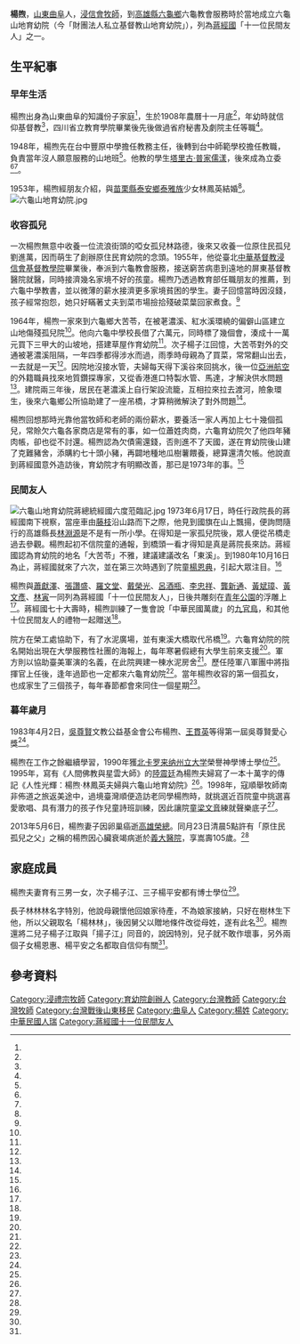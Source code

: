 {{Infobox Officeholder
|姓名 = 楊煦
|性別 = 男
|籍貫 = 
|出生日期 = {{birth date|1908|12|}}
|出生地點 = {{QING|山東省}}[[濟寧府|濟寧府]][[曲阜縣|曲阜縣]]
|逝世日期 = {{death date and age|2013|5|23|1908|12|}}
|逝世地點 = {{TWN}}[[高雄市|高雄市]][[燕巢區|燕巢區]][[義大醫院|義大醫院]]
|國籍 = {{ROC}}
|墓地          =
|居處 = 
|職業 = 教師、牧師、育幼院院長
|父母 = 
|配偶 =林鳳英
|子女=林林林、楊子江、楊平安、楊恩惠
|親屬 = 
|信仰=基督新教
|學歷 = 
|網站 = 
|簽名 = 
}}
'''楊煦'''{{BD|1908年|12月|2013年|5月23日|catIdx=Yang}}，[[山東|山東]][[曲阜|曲阜]]人，[[浸信會|浸信會]][[牧師|牧師]]，到[[高雄縣|高雄縣]][[六龜鄉|六龜鄉]]六龜教會服務時於當地成立六龜山地育幼院（今「財團法人私立基督教山地育幼院」），列為[[蔣經國|蔣經國]]「十一位民間友人」之一。

==生平紀事==
===早年生活===
楊煦出身為山東曲阜的知識份子家庭<ref name="黃佳琳"/>，生於1908年農曆十一月底<ref name="朱有鈴"/>，年幼時就信仰基督教<ref name="陳佩周"/>，四川省立教育學院畢業後先後做過省府秘書及劇院主任等職<ref name="顏福江"/>。

1948年，楊煦先在台中豐原中學擔任教務主任，後轉到台中師範學校擔任教職，負責當年沒人願意服務的山地班<ref name="黃佳琳"/>。他教的學生[[塔里古·普家儒漾|塔里古·普家儒漾]]，後來成為立委<ref name="顏福江"/><ref name="1977-06-29"/>。

1953年，楊煦經朋友介紹，與[[苗栗縣|苗栗縣]][[泰安鄉|泰安鄉]][[泰雅族|泰雅族]]少女林鳳英結婚<ref name="翁台生"/>。
[[File:六龜山地育幼院.jpg|thumb]]
===收容孤兒===
一次楊煦無意中收養一位流浪街頭的啞女孤兒林路德，後來又收養一位原住民孤兒劉進萬，因而萌生了創辦原住民育幼院的念頭。1955年，他從臺北[[基督教台湾浸会神学院|中華基督教浸信會基督教學院]]畢業後，奉派到六龜教會服務，接送窮苦病患到遠地的屏東基督教醫院就醫，同時接濟幾名家境不好的孩童。楊煦乃透過教育部任職朋友的推薦，到六龜中學教書，並以微薄的薪水接濟更多家境貧困的學生。妻子回憶當時因沒錢，孩子經常抱怨，她只好瞞著丈夫到菜市場撿拾殘破菜葉回家煮食。<ref name="翁台生"/>

1964年，楊煦一家來到六龜鄉大苦苓，在被荖濃溪、紅水溪環繞的偏僻山區建立山地傷殘孤兒院<ref name="陳佩周"/>。他向六龜中學校長借了六萬元，同時標了幾個會，湊成十一萬元買下三甲大的山坡地，搭建草屋作育幼院<ref name="翁台生"/>。次子楊子江回憶，大苦苓對外的交通被荖濃溪阻隔，一年四季都得涉水而過，雨季時母親為了買菜，常常翻山出去，一去就是一天<ref name="陳佩周"/>。因院地沒接水管，夫婦每天得下溪谷來回挑水，後一位[[亞洲航空_(臺灣)|亞洲航空]]的外籍職員{{fact|美籍廠長白克德（J. E. BURKETT）}}找來地質鑽探專家，又從香港進口特製水管、馬達，才解決供水問題<ref name="翁台生"/>。建院兩三年後，居民在荖濃溪上自行架設流籠，互相拉來拉去渡河，險象環生，後來六龜鄉公所協助建了一座吊橋，才算稍微解決了對外問題<ref name="陳佩周"/>。

楊煦回想那時光靠他當牧師和老師的兩份薪水，要養活一家人再加上七十幾個孤兒，常賒欠六龜各家商店是常有的事，如一位蕭姓肉商，六龜育幼院欠了他四年豬肉帳，卻也從不討還。楊煦認為欠債需還錢，否則進不了天國，遂在育幼院後山建了克難豬舍，添購約七十頭小豬，再闢地種地瓜樹薯餵養，總算還清欠帳。他說直到蔣經國意外造訪後，育幼院才有明顯改善，那已是1973年的事。<ref name="陳佩周"/>

===民間友人===
[[File:六龜山地育幼院蔣總統經國六度蒞臨記.jpg|thumb]]
1973年6月17日，時任行政院長的蔣經國南下視察，當座車由[[藤枝國家森林遊樂區|藤枝]]沿山路而下之際，他見到國旗在山上飄揚，便詢問隨行的高雄縣長[[林淵源|林淵源]]是不是有一所小學。在得知是一家孤兒院後，眾人便從吊橋走過去參觀。楊煦起初不信院童的通報，到橋頭一看才得知是真是蔣院長來訪。蔣經國認為育幼院的地名「大苦苓」不雅，建議建議改名「東溪」。到1980年10月16日為止，蔣經國就來了六次，並在第三次時遇到了院童[[楊恩典|楊恩典]]，引起大眾注目。<ref name="吳瓊垺"/>

楊煦與[[蕭獻澤|蕭獻澤]]、[[張讚盛|張讚盛]]、[[羅文堂|羅文堂]]、[[戴榮光|戴榮光]]、[[呂酒瓶|呂酒瓶]]、[[李忠祥|李忠祥]]、[[龔新通|龔新通]]、[[黃斌璋|黃斌璋]]、[[黃文彥|黃文彥]]、[[林寅|林寅]]一同列為蔣經國「十一位民間友人」，日後共雕刻在[[青年公園_(臺北市)|青年公園]]的浮雕上<ref name="1982-08-24"/>。蔣經國七十大壽時，楊煦訓練了一隻會說「中華民國萬歲」的[[九官鳥|九官鳥]]，和其他十位民間友人的禮物一起贈送<ref name="陳佩周"/>。

院方在榮工處協助下，有了水泥廣場，並有東溪大橋取代吊橋<ref name="吳瓊垺"/>。六龜育幼院的院名開始出現在大學服務性社團的海報上，每年寒暑假總有大學生前來支援<ref name="翁台生"/>。軍方則以協助臺美軍演的名義，在此院興建一棟水泥房舍<ref name="陳佩周"/>。歷任陸軍八軍團中將指揮官上任後，逢年過節也一定都來六龜育幼院<ref name="黃佳琳"/>。當年楊煦收容的第一個孤女，也成家生了三個孩子，每年春節都會來同住一個星期<ref name="翁台生"/>。
===暮年歲月===
1983年4月2日，[[吳尊賢|吳尊賢]]文教公益基金會公布楊煦、[[王貫英_(平民教育家)|王貫英]]等得第一屆吳尊賢愛心獎<ref name="1983-04-03"/>。

楊煦在工作之餘繼續學習，1990年獲[[北卡罗来纳州立大学|北卡罗来纳州立大学]]榮譽神學博士學位<ref name="林享禎"/>。1995年，寫有《人間佛教與星雲大師》的[[陸震廷|陸震廷]]為楊煦夫婦寫了一本十萬字的傳記《人性光輝：楊煦·林鳳英夫婦與六龜山地育幼院》<ref name="紫萱"/>。1998年，寇順舉牧師南非佈道之旅返美途中，過境臺灣順便造訪老同學楊煦時，就挑選近百院童中挑選喜愛歌唱、具有潛力的孩子作兒童詩班訓練，因此讓院童[[梁文音|梁文音]]練就聲樂底子<ref name="阮正霖"/>。

2013年5月6日，楊煦妻子因卵巢癌逝[[高雄榮總|高雄榮總]]。同月23日清晨5點許有「原住民孤兒之父」之稱的楊煦因心臟衰竭病逝於[[義大醫院|義大醫院]]，享嵩壽105歲。<ref name="林雅惠"/>

==家庭成員==
楊煦夫妻育有三男一女，次子楊子江、三子楊平安都有博士學位<ref name="林享禎"/>。

長子林林林名字特別，他說母親懷他回娘家待產，不為娘家接納，只好在樹林生下他，所以父親取名「楊林林」，後因舅父以贈地條件改從母姓，遂有此名<ref name="1977-06-29"/>。楊煦還將二兒子楊子江取與「揚子江」同音的，說因特別，兒子就不敢作壞事，另外兩個子女楊恩惠、楊平安之名都取自信仰有關<ref name="陳佩周"/>。

==參考資料==
{{portal box|人物|山東|臺灣}}
{{Reflist|35em|refs =

<ref name="阮正霖">{{Cite news|url=|title=六龜育幼院 天籟冠全國|author=阮正霖|language=zh-tw|newspaper=《聯合報》|date=2007-10-30|accessdate=}}</ref>

<ref name="朱有鈴">{{Cite news|url=https://news.ltn.com.tw/news/life/paper/263558|title=原民孤兒之父 楊煦今天100歲|author=朱有鈴|language=zh-tw|newspaper=《自由時報》|date=2008-12-06|accessdate=2020-04-20|archive-date=2021-05-04|archive-url=https://web.archive.org/web/20210504145250/https://news.ltn.com.tw/news/life/paper/263558|dead-url=no}}</ref>

<ref name="顏福江">{{Cite news|url=|title=創辦六龜育幼院 楊煦牧師歡度百歲|author=顏福江|language=zh-tw|newspaper=《聯合報》|date=2008-12-06|accessdate=}}</ref>

<ref name="1977-06-29">{{Cite news|url=|title=青年姓林名林林 縱非絕後也空前 父籍山東.母籍山地 結婚生子.有段曲折|author=|language=zh-tw|newspaper=《聯合報》|date=1977-06-29|accessdate=}}</ref>

<ref name="陳佩周">{{Cite news|url=|title=天生.天養.天眷顧 六龜 40年愛的傳奇|author=陳佩周|language=zh-tw|newspaper=《聯合報》|date=1993-07-10|accessdate=}}</ref>

<ref name="翁台生">{{Cite news|url=|title=慶祝臺灣光復節特刊 愛心無限 孤幼得養!|author=翁台生|language=zh-tw|newspaper=《民生報》|date=1979-10-25|accessdate=}}</ref>

<ref name="1982-08-24">{{Cite news|url=|title=總統勤政愛民浮雕 陳列北市青年公園|author=|language=zh-tw|newspaper=《聯合報》|date=1982-08-24|accessdate=}}</ref>

<ref name="1983-04-03">{{Cite news|url=|title=吳尊賢愛心獎昨天揭曉 十位善心人士獎將獲表揚|author=|language=zh-tw|newspaper=《聯合報》|date=1983-04-03|accessdate=}}</ref>

<ref name="吳瓊垺">{{Cite news|url=|title=孤女想念蔣爺爺 星星可曾知我心? 總統德澤創造大苦苓傳奇 六龜育幼院全體歡欣鼓舞|author=吳瓊垺|language=zh-tw|newspaper=《聯合報》|date=1984-03-22|accessdate=}}</ref>

<ref name="林享禎">{{Cite news|url=|title=楊煦牧師 有個博士之家 創辦山地育幼院仍勤學不輟 一家四人獲博士學位|author=林享禎|language=zh-tw|newspaper=《聯合報》|date=2001-05-16|accessdate=}}</ref>

<ref name="紫萱">{{Cite news|url=|title=文壇消息 楊煦夫婦傳記將問世|author=紫萱|language=zh-tw|newspaper=《聯合報》|date=1995-12-02|accessdate=}}</ref>

<ref name="林雅惠">{{Cite news|url=https://www.chinatimes.com/newspapers/20130525000923-260106?chdtv|title=六龜育幼院創辦人 楊煦辭世|author=林雅惠|language=zh-tw|newspaper=《中國時報》|date=2013-05-25|accessdate=2020-04-10}}</ref>

<ref name="黃佳琳">{{Cite news|url=https://news.ltn.com.tw/news/life/paper/682209|title=原住民孤兒之父 楊煦105歲辭世|author=黃佳琳|language=zh-tw|newspaper=《自由時報》|date=2013-05-25|accessdate=2020-04-09|archive-date=2016-04-30|archive-url=https://web.archive.org/web/20160430230314/http://news.ltn.com.tw/news/life/paper/682209|dead-url=no}}</ref>
}}
[[Category:浸禮宗牧師|Category:浸禮宗牧師]]
[[Category:育幼院創辦人|Category:育幼院創辦人]]
[[Category:台灣教師|Category:台灣教師]]
[[Category:台灣牧師|Category:台灣牧師]]
[[Category:台灣戰後山東移民|Category:台灣戰後山東移民]]
[[Category:曲阜人|Category:曲阜人]]
[[Category:楊姓|Category:楊姓]]
[[Category:中華民國人瑞|Category:中華民國人瑞]]
[[Category:蔣經國十一位民間友人|Category:蔣經國十一位民間友人]]